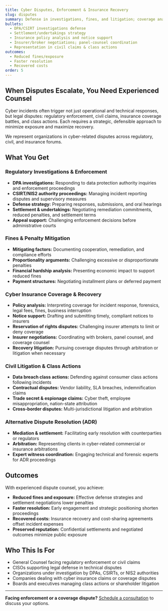 ```yaml
---
title: Cyber Disputes, Enforcement & Insurance Recovery
slug: disputes
summary: Defense in investigations, fines, and litigation; coverage analysis and insurer negotiations; representation before supervisory authorities and CSIRTs.
bullets:
  - DPA/CSIRT investigations defense
  - Settlement/undertakings strategy
  - Insurance policy analysis and notice support
  - Insurer/broker negotiations; panel-counsel coordination
  - Representation in civil claims & class actions
outcomes:
  - Reduced fines/exposure
  - Faster resolution
  - Recovered costs
order: 5
---
```


## When Disputes Escalate, You Need Experienced Counsel

Cyber incidents often trigger not just operational and technical responses, but legal disputes: regulatory enforcement, civil claims, insurance coverage battles, and class actions. Each requires a strategic, defensible approach to minimize exposure and maximize recovery.

We represent organizations in cyber-related disputes across regulatory, civil, and insurance forums.

## What You Get

### Regulatory Investigations & Enforcement
- **DPA investigations:** Responding to data protection authority inquiries and enforcement proceedings
- **CSIRT/NIS2 authority proceedings:** Managing incident reporting disputes and supervisory measures
- **Defense strategy:** Preparing responses, submissions, and oral hearings
- **Settlement & undertakings:** Negotiating remediation commitments, reduced penalties, and settlement terms
- **Appeal support:** Challenging enforcement decisions before administrative courts

### Fines & Penalty Mitigation
- **Mitigating factors:** Documenting cooperation, remediation, and compliance efforts
- **Proportionality arguments:** Challenging excessive or disproportionate penalties
- **Financial hardship analysis:** Presenting economic impact to support reduced fines
- **Payment structures:** Negotiating installment plans or deferred payment

### Cyber Insurance Coverage & Recovery
- **Policy analysis:** Interpreting coverage for incident response, forensics, legal fees, fines, business interruption
- **Notice support:** Drafting and submitting timely, compliant notices to insurers
- **Reservation of rights disputes:** Challenging insurer attempts to limit or deny coverage
- **Insurer negotiations:** Coordinating with brokers, panel counsel, and coverage counsel
- **Recovery litigation:** Pursuing coverage disputes through arbitration or litigation when necessary

### Civil Litigation & Class Actions
- **Data breach class actions:** Defending against consumer class actions following incidents
- **Contractual disputes:** Vendor liability, SLA breaches, indemnification claims
- **Trade secret & espionage claims:** Cyber theft, employee misappropriation, nation-state attribution
- **Cross-border disputes:** Multi-jurisdictional litigation and arbitration

### Alternative Dispute Resolution (ADR)
- **Mediation & settlement:** Facilitating early resolution with counterparties or regulators
- **Arbitration:** Representing clients in cyber-related commercial or insurance arbitrations
- **Expert witness coordination:** Engaging technical and forensic experts for ADR proceedings

## Outcomes

With experienced dispute counsel, you achieve:

- **Reduced fines and exposure:** Effective defense strategies and settlement negotiations lower penalties
- **Faster resolution:** Early engagement and strategic positioning shorten proceedings
- **Recovered costs:** Insurance recovery and cost-sharing agreements offset incident expenses
- **Preserved reputation:** Confidential settlements and negotiated outcomes minimize public exposure

## Who This Is For

- General Counsel facing regulatory enforcement or civil claims
- CISOs supporting legal defense in technical disputes
- Organizations under investigation by DPAs, CSIRTs, or NIS2 authorities
- Companies dealing with cyber insurance claims or coverage disputes
- Boards and executives managing class actions or shareholder litigation

---

**Facing enforcement or a coverage dispute?** [Schedule a consultation](/contact) to discuss your options.
